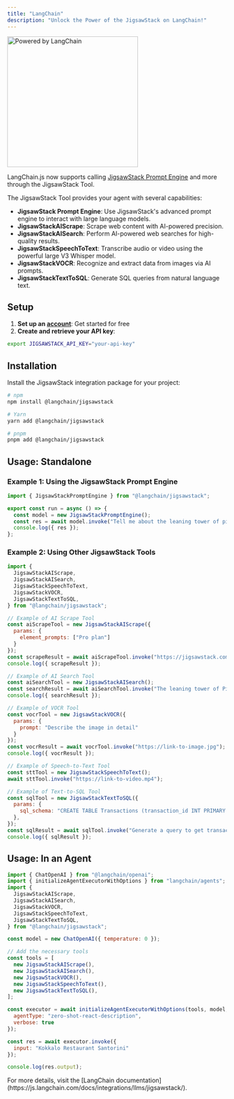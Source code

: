 ```yaml
---
title: "LangChain"
description: "Unlock the Power of the JigsawStack on LangChain!"
---
```


<img
  className="mx-auto"
  src="/images/langchain.png"
  alt="Powered by LangChain"
  height="300"
  width="300"
/>

LangChain.js now supports calling [JigsawStack Prompt Engine](https://docs.jigsawstack.com/examples/ai/prompt-engine) and more through the JigsawStack Tool.

The JigsawStack Tool provides your agent with several capabilities:

* **JigsawStack Prompt Engine**: Use JigsawStack's advanced prompt engine to interact with large language models.
* **JigsawStackAIScrape**: Scrape web content with AI-powered precision.
* **JigsawStackAISearch**: Perform AI-powered web searches for high-quality results.
* **JigsawStackSpeechToText**: Transcribe audio or video using the powerful large V3 Whisper model.
* **JigsawStackVOCR**: Recognize and extract data from images via AI prompts.
* **JigsawStackTextToSQL**: Generate SQL queries from natural language text.

## Setup

1. **Set up an [account](https://jigsawstack.com/)**: Get started for free
2. **Create and retrieve your API key**:

```bash
export JIGSAWSTACK_API_KEY="your-api-key"
```

## Installation

Install the JigsawStack integration package for your project:

```bash
# npm
npm install @langchain/jigsawstack

# Yarn
yarn add @langchain/jigsawstack

# pnpm
pnpm add @langchain/jigsawstack
```

## Usage: Standalone

### Example 1: Using the JigsawStack Prompt Engine

```javascript
import { JigsawStackPromptEngine } from "@langchain/jigsawstack";

export const run = async () => {
  const model = new JigsawStackPromptEngine();
  const res = await model.invoke("Tell me about the leaning tower of pisa?\nAnswer:");
  console.log({ res });
};
```

### Example 2: Using Other JigsawStack Tools

```javascript
import {
  JigsawStackAIScrape,
  JigsawStackAISearch,
  JigsawStackSpeechToText,
  JigsawStackVOCR,
  JigsawStackTextToSQL,
} from "@langchain/jigsawstack";

// Example of AI Scrape Tool
const aiScrapeTool = new JigsawStackAIScrape({
  params: {
    element_prompts: ["Pro plan"]
  }
});
const scrapeResult = await aiScrapeTool.invoke("https://jigsawstack.com/pricing");
console.log({ scrapeResult });

// Example of AI Search Tool
const aiSearchTool = new JigsawStackAISearch();
const searchResult = await aiSearchTool.invoke("The leaning tower of Pisa");
console.log({ searchResult });

// Example of VOCR Tool
const vocrTool = new JigsawStackVOCR({
  params: {
    prompt: "Describe the image in detail"
  }
});
const vocrResult = await vocrTool.invoke("https://link-to-image.jpg");
console.log({ vocrResult });

// Example of Speech-to-Text Tool
const sttTool = new JigsawStackSpeechToText();
await sttTool.invoke("https://link-to-video.mp4");

// Example of Text-to-SQL Tool
const sqlTool = new JigsawStackTextToSQL({
  params: {
    sql_schema: "CREATE TABLE Transactions (transaction_id INT PRIMARY KEY, user_id INT NOT NULL, ... )",
  },
});
const sqlResult = await sqlTool.invoke("Generate a query to get transactions exceeding $10,000.");
console.log({ sqlResult });
```

## Usage: In an Agent

```javascript
import { ChatOpenAI } from "@langchain/openai";
import { initializeAgentExecutorWithOptions } from "langchain/agents";
import {
  JigsawStackAIScrape,
  JigsawStackAISearch,
  JigsawStackVOCR,
  JigsawStackSpeechToText,
  JigsawStackTextToSQL,
} from "@langchain/jigsawstack";

const model = new ChatOpenAI({ temperature: 0 });

// Add the necessary tools
const tools = [
  new JigsawStackAIScrape(),
  new JigsawStackAISearch(),
  new JigsawStackVOCR(),
  new JigsawStackSpeechToText(),
  new JigsawStackTextToSQL(),
];

const executor = await initializeAgentExecutorWithOptions(tools, model, {
  agentType: "zero-shot-react-description",
  verbose: true
});

const res = await executor.invoke({
  input: "Kokkalo Restaurant Santorini"
});

console.log(res.output);
```
<Info>
For more details, visit the [LangChain documentation](https://js.langchain.com/docs/integrations/llms/jigsawstack/).
</Info>